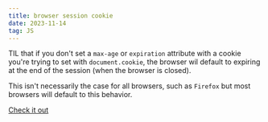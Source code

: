 ```yaml
---
title: browser session cookie
date: 2023-11-14
tag: JS
---
```


TIL that if you don't set a `max-age` or `expiration` attribute with a cookie
you're trying to set with `document.cookie`, the browser wil default to expiring
at the end of the session (when the browser is closed).

This isn't necessarily the case for all browsers, such as `Firefox` but most
browsers will default to this behavior.

[Check it out](https://developer.mozilla.org/en-US/docs/Web/API/Document/cookie)

